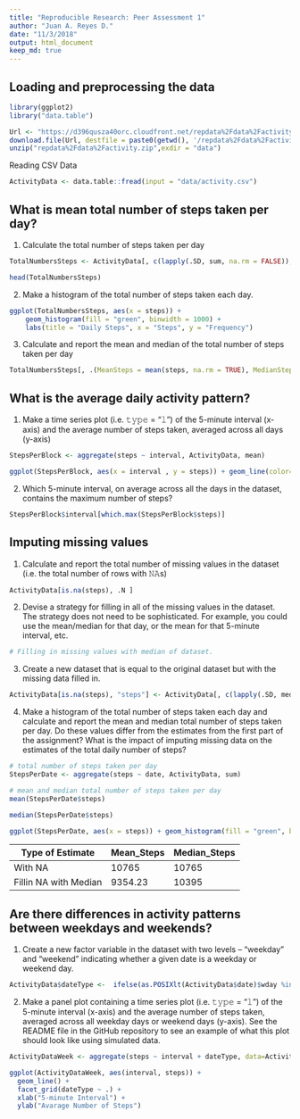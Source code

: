 ```yaml
---
title: "Reproducible Research: Peer Assessment 1"
author: "Juan A. Reyes D."
date: "11/3/2018"
output: html_document
keep_md: true
---
```


## Loading and preprocessing the data

```r
library(ggplot2)
library("data.table")

Url <- "https://d396qusza40orc.cloudfront.net/repdata%2Fdata%2Factivity.zip"
download.file(Url, destfile = paste0(getwd(), '/repdata%2Fdata%2Factivity.zip'), method = "curl")
unzip("repdata%2Fdata%2Factivity.zip",exdir = "data")
```

Reading CSV Data 

```r
ActivityData <- data.table::fread(input = "data/activity.csv")
```

## What is mean total number of steps taken per day?

1. Calculate the total number of steps taken per day

```r
TotalNumbersSteps <- ActivityData[, c(lapply(.SD, sum, na.rm = FALSE)), .SDcols = c("steps"), by = .(date)] 

head(TotalNumbersSteps)
```

2. Make a histogram of the total number of steps taken each day. 

```r
ggplot(TotalNumbersSteps, aes(x = steps)) +
    geom_histogram(fill = "green", binwidth = 1000) +
    labs(title = "Daily Steps", x = "Steps", y = "Frequency")
```

3. Calculate and report the mean and median of the total number of steps taken per day
```r
TotalNumbersSteps[, .(MeanSteps = mean(steps, na.rm = TRUE), MedianSteps = median(steps, na.rm = TRUE))]
```

## What is the average daily activity pattern?

1. Make a time series plot (i.e. 𝚝𝚢𝚙𝚎 = "𝚕") of the 5-minute interval (x-axis) and the average number of steps taken, averaged across all days (y-axis)

```r
StepsPerBlock <- aggregate(steps ~ interval, ActivityData, mean)

ggplot(StepsPerBlock, aes(x = interval , y = steps)) + geom_line(color="green", size=1) + labs(title = "Average Daily Steps", x = "Interval", y = "Average Steps per Day")
```

2. Which 5-minute interval, on average across all the days in the dataset, contains the maximum number of steps?

```r
StepsPerBlock$interval[which.max(StepsPerBlock$steps)] 
```


## Imputing missing values

1. Calculate and report the total number of missing values in the dataset (i.e. the total number of rows with 𝙽𝙰s)

```r
ActivityData[is.na(steps), .N ]
```

2. Devise a strategy for filling in all of the missing values in the dataset. The strategy does not need to be sophisticated. For example, you could use the mean/median for that day, or the mean for that 5-minute interval, etc.

```r
# Filling in missing values with median of dataset. 
```

3. Create a new dataset that is equal to the original dataset but with the missing data filled in.

```r
ActivityData[is.na(steps), "steps"] <- ActivityData[, c(lapply(.SD, median, na.rm = TRUE)), .SDcols = c("steps")]  
```

4. Make a histogram of the total number of steps taken each day and calculate and report the mean and median total number of steps taken per day. Do these values differ from the estimates from the first part of the assignment? What is the impact of imputing missing data on the estimates of the total daily number of steps?

```r
# total number of steps taken per day
StepsPerDate <- aggregate(steps ~ date, ActivityData, sum) 

# mean and median total number of steps taken per day
mean(StepsPerDate$steps)

median(StepsPerDate$steps)

ggplot(StepsPerDate, aes(x = steps)) + geom_histogram(fill = "green", binwidth = 1000) + labs(title = "Daily Steps", x = "Steps", y = "Frequency")
```

Type of Estimate | Mean_Steps | Median_Steps
--- | --- | ---
With NA               |   10765 | 10765
Fillin NA with Median | 9354.23 | 10395

## Are there differences in activity patterns between weekdays and weekends?

1. Create a new factor variable in the dataset with two levels – “weekday” and “weekend” indicating whether a given date is a weekday or weekend day.

```r
ActivityData$dateType <-  ifelse(as.POSIXlt(ActivityData$date)$wday %in% c(0,6), 'weekend', 'weekday')
```

2. Make a panel plot containing a time series plot (i.e. 𝚝𝚢𝚙𝚎 = "𝚕") of the 5-minute interval (x-axis) and the average number of steps taken, averaged across all weekday days or weekend days (y-axis). See the README file in the GitHub repository to see an example of what this plot should look like using simulated data.

```r
ActivityDataWeek <- aggregate(steps ~ interval + dateType, data=ActivityData, mean) 

ggplot(ActivityDataWeek, aes(interval, steps)) + 
  geom_line() + 
  facet_grid(dateType ~ .) +
  xlab("5-minute Interval") + 
  ylab("Avarage Number of Steps")
```
